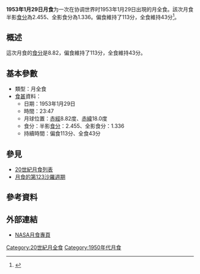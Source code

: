 {{Notability|time=2022-05-10T08:15:05+00:00}}
{{Infobox lunar eclipse
| date        = 1953年1月29日
| time        = 23:47
| nature     = 月全食
| saros       = 123
| gamma           = 0.261
| magnitude      = 半影食分：2.455<br/>全影食分：1.336
| par_duration   = 113分
| tot_duration    = 43分
| chart               = Lunar eclipse chart close-1953Jan29.png
}}
'''1953年1月29日月食'''为一次在协调世界时1953年1月29日出現的月全食。該次月食半影[[食分|食分]]為2.455、全影食分為1.336。偏食維持了113分，全食維持43分<ref name="nasa_catalog_list">{{cite web|url=http://eclipse.gsfc.nasa.gov/LEcat/LE1901-2000.html|title=Lunar Eclipses: 1901 to 2000|language=en|publisher=[[NASA|NASA]]|archiveurl=https://web.archive.org/web/20080331031357/http://eclipse.gsfc.nasa.gov/LEcat/LE1901-2000.html|archivedate=2008-03-31|deadurl=yes|accessdate=2016-09-10}}</ref>。

== 概述 ==
這次月食的[[食分|食分]]是8.82，偏食維持了113分，全食維持43分。

== 基本參數 ==
{{NoteUTC}}
* 類型：月全食
*[[食甚|食甚]]資料：
** 日期：1953年1月29日
** 時間：23:47
** 月球位置：[[赤經|赤經]]8.82度、[[赤緯|赤緯]]18.0度
** 食分：半影[[食分|食分]]：2.455、全影食分：1.336
** 持續時間：偏食113分、全食43分

== 參見 ==
{{portal box|天文學}}
* [[20世紀月食列表|20世紀月食列表]]
* [[月食的第123沙羅週期|月食的第123沙羅週期]]

== 參考資料 ==
{{reflist}}

== 外部連結 ==
* [http://eclipse.gsfc.nasa.gov/lunar.html NASA月食專頁]{{Wayback|url=http://eclipse.gsfc.nasa.gov/lunar.html |date=20181231235927 }}{{en icon}}
{{Lunar-eclipse-stub}}
{{月食}}

[[Category:20世紀月全食|Category:20世紀月全食]]
[[Category:1950年代月食|Category:1950年代月食]]
